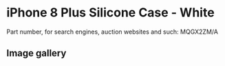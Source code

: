 
# iPhone 8 Plus Silicone Case - White

Part number, for search engines, auction websites and such: MQGX2ZM/A

## Image gallery

<div style={{ width: "768px" }}>
  <GalleryComponent
    images={[
      {
        original: "/everysource/MQGX2.png",
        thumbnail: "/everypreview/MQGX2.png",
      },
      {
        original: "/everysource/MQGX2_AV1_GOLD.png",
        thumbnail: "/everypreview/MQGX2_AV1_GOLD.png",
      },
      {
        original: "/everysource/MQGX2_AV1_SILVER.png",
        thumbnail: "/everypreview/MQGX2_AV1_SILVER.png",
      },
      {
        original: "/everysource/MQGX2_AV1_SPACE_GRAY.png",
        thumbnail: "/everypreview/MQGX2_AV1_SPACE_GRAY.png",
      },
      {
        original: "/everysource/MQGX2_AV2.png",
        thumbnail: "/everypreview/MQGX2_AV2.png",
      }
    ]}
  />
</div>